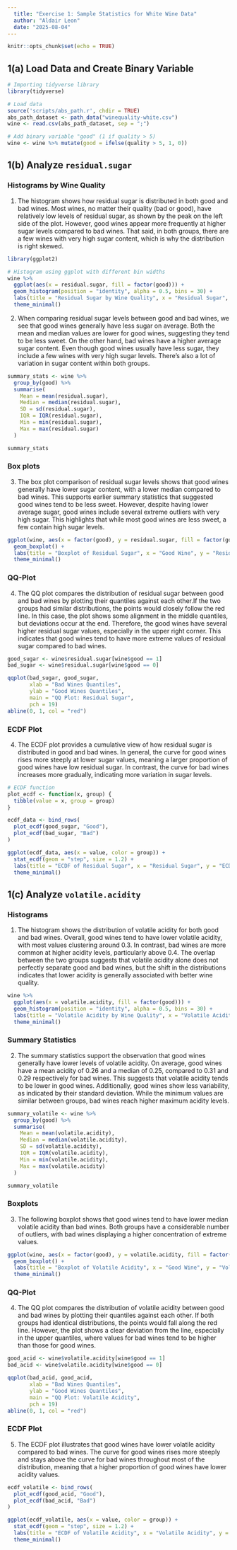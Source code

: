 ```yaml
---
  title: "Exercise 1: Sample Statistics for White Wine Data" 
  author: "Aldair Leon" 
  date: "2025-08-04" 
---
```


```r
knitr::opts_chunk$set(echo = TRUE)
```

## 1(a) Load Data and Create Binary Variable

```r
# Importing tidyverse library
library(tidyverse)

# Load data
source('scripts/abs_path.r', chdir = TRUE)
abs_path_dataset <- path_data("winequality-white.csv")
wine <- read.csv(abs_path_dataset, sep = ";")

# Add binary variable "good" (1 if quality > 5)
wine <- wine %>% mutate(good = ifelse(quality > 5, 1, 0))


```

## 1(b) Analyze `residual.sugar`

### Histograms by Wine Quality

1)  The histogram shows how residual sugar is distributed in both good and bad wines. Most wines, no matter their quality (bad or good), have relatively low levels of residual sugar, as shown by the peak on the left side of the plot. However, good wines appear more frequently at higher sugar levels compared to bad wines. That said, in both groups, there are a few wines with very high sugar content, which is why the distribution is right skewed.

```r
library(ggplot2)

# Histogram using ggplot with different bin widths
wine %>%
  ggplot(aes(x = residual.sugar, fill = factor(good))) +
  geom_histogram(position = "identity", alpha = 0.5, bins = 30) +
  labs(title = "Residual Sugar by Wine Quality", x = "Residual Sugar", fill = "Good Wine") +
  theme_minimal()
```

2)  When comparing residual sugar levels between good and bad wines, we see that good wines generally have less sugar on average. Both the mean and median values are lower for good wines, suggesting they tend to be less sweet. On the other hand, bad wines have a higher average sugar content. Even though good wines usually have less sugar, they include a few wines with very high sugar levels. There's also a lot of variation in sugar content within both groups.

```r
summary_stats <- wine %>%
  group_by(good) %>%
  summarise(
    Mean = mean(residual.sugar),
    Median = median(residual.sugar),
    SD = sd(residual.sugar),
    IQR = IQR(residual.sugar),
    Min = min(residual.sugar),
    Max = max(residual.sugar)
  )

summary_stats
```

### Box plots

3)  The box plot comparison of residual sugar levels shows that good wines generally have lower sugar content, with a lower median compared to bad wines. This supports earlier summary statistics that suggested good wines tend to be less sweet. However, despite having lower average sugar, good wines include several extreme outliers with very high sugar. This highlights that while most good wines are less sweet, a few contain high sugar levels.

```r
ggplot(wine, aes(x = factor(good), y = residual.sugar, fill = factor(good))) +
  geom_boxplot() +
  labs(title = "Boxplot of Residual Sugar", x = "Good Wine", y = "Residual Sugar") +
  theme_minimal()
```

### QQ-Plot

4)  The QQ plot compares the distribution of residual sugar between good and bad wines by plotting their quantiles against each other.If the two groups had similar distributions, the points would closely follow the red line. In this case, the plot shows some alignment in the middle quantiles, but deviations occur at the end. Therefore, the good wines have several higher residual sugar values, especially in the upper right corner. This indicates that good wines tend to have more extreme values of residual sugar compared to bad wines.

```r
good_sugar <- wine$residual.sugar[wine$good == 1]
bad_sugar <- wine$residual.sugar[wine$good == 0]

qqplot(bad_sugar, good_sugar,
       xlab = "Bad Wines Quantiles",
       ylab = "Good Wines Quantiles",
       main = "QQ Plot: Residual Sugar",
       pch = 19)
abline(0, 1, col = "red")
```

### ECDF Plot

4)  The ECDF plot provides a cumulative view of how residual sugar is distributed in good and bad wines. In general, the curve for good wines rises more steeply at lower sugar values, meaning a larger proportion of good wines have low residual sugar. In contrast, the curve for bad wines increases more gradually, indicating more variation in sugar levels.

```r
# ECDF function
plot_ecdf <- function(x, group) {
  tibble(value = x, group = group)
}

ecdf_data <- bind_rows(
  plot_ecdf(good_sugar, "Good"),
  plot_ecdf(bad_sugar, "Bad")
)

ggplot(ecdf_data, aes(x = value, color = group)) +
  stat_ecdf(geom = "step", size = 1.2) +
  labs(title = "ECDF of Residual Sugar", x = "Residual Sugar", y = "ECDF") +
  theme_minimal()
```

## 1(c) Analyze `volatile.acidity`

### Histograms

1)  The histogram shows the distribution of volatile acidity for both good and bad wines. Overall, good wines tend to have lower volatile acidity, with most values clustering around 0.3. In contrast, bad wines are more common at higher acidity levels, particularly above 0.4. The overlap between the two groups suggests that volatile acidity alone does not perfectly separate good and bad wines, but the shift in the distributions indicates that lower acidity is generally associated with better wine quality.

```r
wine %>%
  ggplot(aes(x = volatile.acidity, fill = factor(good))) +
  geom_histogram(position = "identity", alpha = 0.5, bins = 30) +
  labs(title = "Volatile Acidity by Wine Quality", x = "Volatile Acidity", fill = "Good Wine") +
  theme_minimal()
```

### Summary Statistics

2)  The summary statistics support the observation that good wines generally have lower levels of volatile acidity. On average, good wines have a mean acidity of 0.26 and a median of 0.25, compared to 0.31 and 0.29 respectively for bad wines. This suggests that volatile acidity tends to be lower in good wines. Additionally, good wines show less variability, as indicated by their standard deviation. While the minimum values are similar between groups, bad wines reach higher maximum acidity levels.

```r
summary_volatile <- wine %>%
  group_by(good) %>%
  summarise(
    Mean = mean(volatile.acidity),
    Median = median(volatile.acidity),
    SD = sd(volatile.acidity),
    IQR = IQR(volatile.acidity),
    Min = min(volatile.acidity),
    Max = max(volatile.acidity)
  )

summary_volatile
```

### Boxplots

3)  The following boxplot shows that good wines tend to have lower median volatile acidity than bad wines. Both groups have a considerable number of outliers, with bad wines displaying a higher concentration of extreme values.

```r
ggplot(wine, aes(x = factor(good), y = volatile.acidity, fill = factor(good))) +
  geom_boxplot() +
  labs(title = "Boxplot of Volatile Acidity", x = "Good Wine", y = "Volatile Acidity") +
  theme_minimal()
```

### QQ-Plot

4)  The QQ plot compares the distribution of volatile acidity between good and bad wines by plotting their quantiles against each other. If both groups had identical distributions, the points would fall along the red line. However, the plot shows a clear deviation from the line, especially in the upper quantiles, where values for bad wines tend to be higher than those for good wines.

```r
good_acid <- wine$volatile.acidity[wine$good == 1]
bad_acid <- wine$volatile.acidity[wine$good == 0]

qqplot(bad_acid, good_acid,
       xlab = "Bad Wines Quantiles",
       ylab = "Good Wines Quantiles",
       main = "QQ Plot: Volatile Acidity",
       pch = 19)
abline(0, 1, col = "red")
```

### ECDF Plot

5)  The ECDF plot illustrates that good wines have lower volatile acidity compared to bad wines. The curve for good wines rises more steeply and stays above the curve for bad wines throughout most of the distribution, meaning that a higher proportion of good wines have lower acidity values.

```r
ecdf_volatile <- bind_rows(
  plot_ecdf(good_acid, "Good"),
  plot_ecdf(bad_acid, "Bad")
)

ggplot(ecdf_volatile, aes(x = value, color = group)) +
  stat_ecdf(geom = "step", size = 1.2) +
  labs(title = "ECDF of Volatile Acidity", x = "Volatile Acidity", y = "ECDF") +
  theme_minimal()
```
